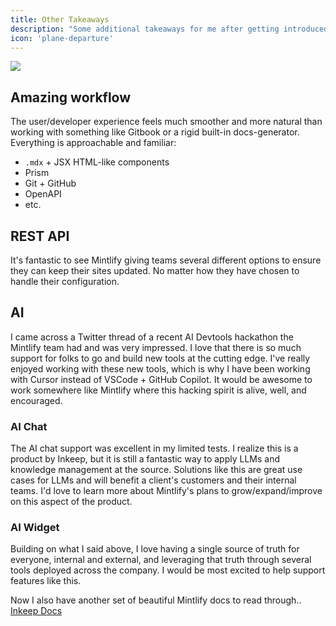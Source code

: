 ```yaml
---
title: Other Takeaways
description: "Some additional takeaways for me after getting introduced with Mintlify"
icon: 'plane-departure'
---
```


<Frame caption="https://unsplash.com/photos/a-bird-flying-over-a-mountain-range-at-sunset-RlReZgrueYs">
  <img src="/images/marek-piwnicki-RlReZgrueYs-unsplash.jpg" />
</Frame>

## Amazing workflow

The user/developer experience feels much smoother and more natural than working with something like Gitbook or a rigid built-in docs-generator. Everything is approachable and familiar:

- `.mdx` + JSX HTML-like components
- Prism
- Git + GitHub
- OpenAPI
- etc.

## REST API

It's fantastic to see Mintlify giving teams several different options to ensure they can keep their sites updated. No matter how they have chosen to handle their configuration.

## AI

I came across a Twitter thread of a recent AI Devtools hackathon the Mintlify team had and was very impressed. I love that there is so much support for folks to go and build new tools at the cutting edge. I've really enjoyed working with these new tools, which is why I have been working with Cursor instead of VSCode + GitHub Copilot. It would be awesome to work somewhere like Mintlify where this hacking spirit is alive, well, and encouraged.

### AI Chat

The AI chat support was excellent in my limited tests. I realize this is a product by Inkeep, but it is still a fantastic way to apply LLMs and knowledge management at the source. Solutions like this are great use cases for LLMs and will benefit a client's customers and their internal teams. I'd love to learn more about Mintlify's plans to grow/expand/improve on this aspect of the product.

### AI Widget

Building on what I said above, I love having a single source of truth for everyone, internal and external, and leveraging that truth through several tools deployed across the company. I would be most excited to help support features like this. 

Now I also have another set of beautiful Mintlify docs to read through.. [Inkeep Docs](https://docs.inkeep.com/overview/getting-started)

